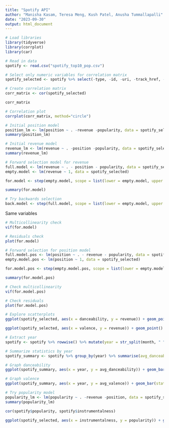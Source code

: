 ```yaml
---
title: "Spotify API"
author: "Manisha Kasam, Teresa Meng, Kush Patel, Anusha Tummallapalli"
date: "2023-09-30"
output: html_document
---
```


```r
# Load libraries
library(tidyverse)
library(corrplot)
library(car)
```

```r
# Read in data
spotify <- read.csv("spotify_top10_pop.csv")
```

```r
# Select only numeric variables for correlation matrix
spotify_selected <- spotify %>% select(-type, -id, -uri, -track_href, -analysis_url, -name, -artist, -month)
```

```r
# Create correlation matrix
corr_matrix <- cor(spotify_selected)

corr_matrix
```

```r
# Correlation plot
corrplot(corr_matrix, method="circle")
```

```r
# Initial position model
position_lm <- lm(position ~ . -revenue -popularity, data = spotify_selected)
summary(position_lm)
```

```r
# Initial revenue model
revenue_lm <- lm(revenue ~ . -position -popularity, data = spotify_selected)
summary(revenue_lm)
```

```r
# Forward selection model for revenue
full.model <- lm(revenue ~ . - position - popularity, data = spotify_selected)
empty.model <- lm(revenue ~ 1, data = spotify_selected)

for.model <- step(empty.model, scope = list(lower = empty.model, upper = full.model), direction = "forward", k = 2)
```

```r
summary(for.model)
```

```r
# Try backwards selection
back.model <- step(full.model, scope = list(lower = empty.model, upper = full.model), direction = "backward", k = 2) 
```
Same variables

```r
# Multicollinearity check
vif(for.model)
```

```r
# Residuals check
plot(for.model)
```


```r
# Forward selection for position model
full.model.pos <- lm(position ~ . - revenue - popularity, data = spotify_selected)
empty.model.pos <- lm(position ~ 1, data = spotify_selected)

for.model.pos <- step(empty.model.pos, scope = list(lower = empty.model.pos, upper = full.model.pos), direction = "forward", k = 2)
```

```r
summary(for.model.pos)
```

```r
# Check multicollinearity
vif(for.model.pos)
```


```r
# Check residuals
plot(for.model.pos)
```

```r
# Explore scatterplots
ggplot(spotify_selected, aes(x = danceability, y = revenue)) + geom_point() + theme_classic()
```

```r
ggplot(spotify_selected, aes(x = valence, y = revenue)) + geom_point() + theme_classic()
```

```r
# Extract year
spotify <- spotify %>% rowwise() %>% mutate(year = str_split(month, " ")[[1]][2])

# Summarize statistics by year
spotify_summary <- spotify %>% group_by(year) %>% summarise(avg_danceability=mean(danceability), avg_valence=mean(valence))
```

```r
# Graph danceability
ggplot(spotify_summary, aes(x = year, y = avg_danceability)) + geom_bar(stat = "identity", fill = "#1ed760") + theme_classic()
```

```r
# Graph valence
ggplot(spotify_summary, aes(x = year, y = avg_valence)) + geom_bar(stat = "identity", fill = "#1ed760") + theme_classic()
```

```r
# Try popularity model
popularity_lm <- lm(popularity ~ . -revenue -position, data = spotify_selected)
summary(popularity_lm)
```

```r
cor(spotify$popularity, spotify$instrumentalness)
```

```r
ggplot(spotify_selected, aes(x = instrumentalness, y = popularity)) + geom_point() + theme_classic()
```

